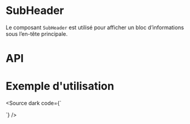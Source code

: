 

<Meta of={SubHeaderStories} />

# SubHeader

Le composant `SubHeader` est utilisé pour afficher un bloc d’informations sous l’en-tête principale.

<Canvas of={SubHeaderStories.Default}  />

# API

<Controls of={SubHeaderStories.Default} />

# Exemple d'utilisation

<Source dark code={`
<script setup lang="ts">
</script>

<template>
    <SubHeader
		back-btn-text="Back"
		title-text="Paul Dupont"
        sub-title-text="1 69 08 75 125 456 75"
	/>
</template>
`} />